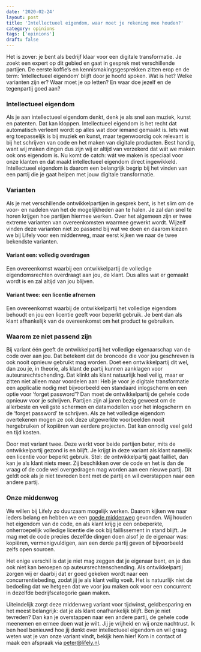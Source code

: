 ```yaml
---
date: '2020-02-24'
layout: post
title: 'Intellectueel eigendom, waar moet je rekening mee houden?'
category: opinions
tags: ['opinions']
draft: false
---
```


Het is zover: je bent als bedrijf klaar voor een digitale transformatie. Je zoekt een expert op dit gebied en gaat in gesprek met verschillende partijen. De eerste koffie’s en kennismakingsgesprekken zitten erop en de term: ‘intellectueel eigendom’ blijft door je hoofd spoken. Wat is het? Welke varianten zijn er? Waar moet je op letten? En waar doe jezelf en de tegenpartij goed aan?

### Intellectueel eigendom

Als je aan intellectueel eigendom denkt, denk je als snel aan muziek, kunst en patenten. Dat kan kloppen. Intellectueel eigendom is het recht dat automatisch verleent wordt op alles wat door iemand gemaakt is. Iets wat erg toepasselijk is bij muziek en kunst, maar tegenwoordig ook relevant is bij het schrijven van code en het maken van digitale producten. Best handig, want wij maken dingen dus zijn wij er altijd van verzekerd dat wát we maken ook ons eigendom is. Nu komt de catch: wát we maken is speciaal voor onze klanten en dat maakt intellectueel eigendom direct ingewikkeld. Intellectueel eigendom is daarom een belangrijk begrip bij het vinden van een partij die je gaat helpen met jouw digitale transformatie.

### Varianten 

Als je met verschillende ontwikkelpartijen in gesprek bent, is het slim om de voor- en nadelen van het de mogelijkheden aan te halen. Je zal dan snel te horen krijgen hoe partijen hiermee werken. Over het algemeen zijn er twee extreme varianten van overeenkomsten waarmee gewerkt wordt. Wijzelf vinden deze varianten niet zo passend bij wat we doen en daarom kiezen we bij Lifely voor een middenweg, maar eerst kijken we naar de twee bekendste varianten.

#### Variant een: volledig overdragen

Een overeenkomst waarbij een ontwikkelpartij de volledige eigendomsrechten overdraagt aan jou, de klant. Dus alles wat er gemaakt wordt is en zal altijd van jou blijven.

#### Variant twee: een licentie afnemen

Een overeenkomst waarbij de ontwikkelpartij het volledige eigendom behoudt en jou een licentie geeft voor beperkt gebruik. Je bent dan als klant afhankelijk van de overeenkomst om het product te gebruiken.

### Waarom ze niet passend zijn

Bij variant één geeft de ontwikkelpartij het volledige eigenaarschap van de code over aan jou. Dat betekent dat de broncode die voor jou geschreven is ook nooit opnieuw gebruikt mag worden. Doet een ontwikkelpartij dit wel, dan zou je, in theorie, als klant de partij kunnen aanklagen voor auteursrechtschending. Dat klinkt als klant natuurlijk heel veilig, maar er zitten niet alleen maar voordelen aan: Heb je voor je digitale transformatie een applicatie nodig met bijvoorbeeld een standaard inlogscherm en een optie voor ‘forget password’? Dan moet de ontwikkelpartij de gehele code opnieuw voor je schrijven. Partijen zijn al jaren bezig geweest om de allerbeste en veiligste schermen en datamodellen voor het inlogscherm en de ‘forget password’ te schrijven. Als ze het volledige eigendom overtekenen mogen ze ook deze uitgewerkte voorbeelden nooit hergebruiken of kopiëren van eerdere projecten. Dat kan onnodig veel geld en tijd kosten.

Door met variant twee. Deze werkt voor beide partijen beter, mits de ontwikkelpartij gezond is en blijft. Je krijgt in deze variant als klant namelijk een licentie voor beperkt gebruik. Stel: de ontwikkelpartij gaat failliet, dan kan je als klant niets meer. Zij beschikken over de code en het is dan de vraag of de code wel overgedragen mag worden aan een nieuwe partij. Dit geldt ook als je niet tevreden bent met de partij en wil overstappen naar een andere partij.

### Onze middenweg

We willen bij Lifely zo duurzaam mogelijk werken. Daarom kijken we naar ieders belang en hebben we een [goede middenweg](https://lifely.nl/voorbeeld-overeenkomst-intellectueel-eigendom/) gevonden. Wij houden het eigendom van de code, en als klant krijg je een onbeperkte, onherroepelijk volledige licentie die ook bij faillissement in stand blijft. Je mag met de code precies dezelfde dingen doen alsof je de eigenaar was: kopiëren, vermenigvuldigen, aan een derde partij geven of bijvoorbeeld zelfs open sourcen.

Het enige verschil is dat je niet mag zeggen dat je eigenaar bent, en je dus ook niet kan beroepen op auteursrechtenschending. Als ontwikkelpartij zorgen wij er daarbij dat er goed gekeken wordt naar een concurrentiebeding, zodat jij je als klant veilig voelt. Het is natuurlijk niet de bedoeling dat we hetgeen dat we voor jou maken ook voor een concurrent in dezelfde bedrijfscategorie gaan maken.

Uiteindelijk zorgt deze middenweg variant voor tijdwinst, geldbesparing en het meest belangrijk: dat je als klant onafhankelijk blijft. Ben je niet tevreden? Dan kan je overstappen naar een andere partij, de gehele code meenemen en ermee doen wat je wilt. Jij je vrijheid en wij onze nachtrust. Ik ben heel benieuwd hoe jij denkt over intellectueel eigendom en wil graag weten wat je van onze variant vindt, bekijk hem hier! Kom in contact of maak een afspraak via peter@lifely.nl.
